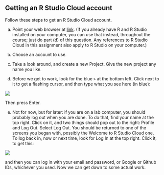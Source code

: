 ##  Getting an R Studio Cloud account


 Follow these steps to get an R Studio Cloud account.



(a) Point your web browser at [link](rstudio.cloud). (If you already
have R and R Studio installed on your computer, you can use that
instead, throughout the course; just do part (d) of this
question. Any references to R Studio Cloud in this assignment also
apply to R Studio on your computer.)


(b) Choose an account to use.


(c) Take a look around, and create a new Project. Give the new
project any name you like.


(d) Before we get to work, look for the blue `>` at the
bottom left. Click next to it to get a flashing cursor, and then
type what you see here (in blue):


![](Screenshot_2018-07-02_15-25-20.png)
    

Then press Enter.


(e) Not for now, but for later: if you are on a lab computer, you
should probably log out when you are done. To do that, find your
name at the top right. Click on it, and two things should pop out to
the right: Profile and Log Out. Select Log Out. You should be
returned to one of the screens you began with, possibly the Welcome
to R Studio Cloud one. 
To log back in, now or next time, look for
Log In at the top right. Click it, to get this:


![](Screenshot_2018-07-02_15-54-17.png)
    

and then you can log in with your email and password, or Google or
Github IDs, whichever you used.
Now we can get down to some actual work.

